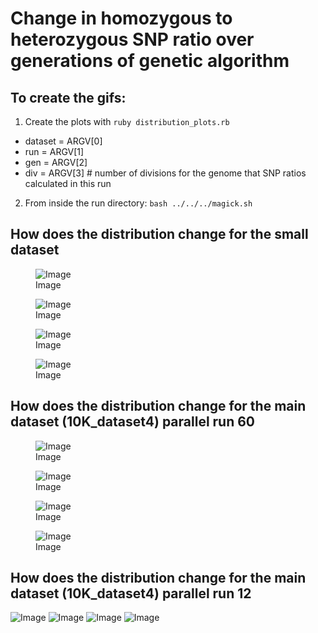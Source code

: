 Change in homozygous to heterozygous SNP ratio over generations of genetic algorithm
========================================================

To create the gifs:
-------

1. Create the plots with ```ruby distribution_plots.rb```
 - dataset = ARGV[0]
 - run = ARGV[1]
 - gen = ARGV[2]
 - div = ARGV[3] # number of divisions for the genome that SNP ratios calculated in this run

2. From inside the run directory: ```bash ../../../magick.sh```

How does the distribution change for the small dataset
---------

![Image](https://github.com/edwardchalstrey1/fragmented_genome_with_snps/blob/master/arabidopsis_datasets/small_dataset4/run1/images_hyp.gif?raw=true)

![Image](https://github.com/edwardchalstrey1/fragmented_genome_with_snps/blob/master/arabidopsis_datasets/small_dataset4/run1/Gencorrect_lists/best_permutation_distribution_hyp_0.1Kdiv.png?raw=true)

![Image](https://github.com/edwardchalstrey1/fragmented_genome_with_snps/blob/master/arabidopsis_datasets/small_dataset4/run1/images_ratios_0.1Kdiv.gif?raw=true)

![Image](https://github.com/edwardchalstrey1/fragmented_genome_with_snps/blob/master/arabidopsis_datasets/small_dataset4/run1/Gencorrect_lists/best_permutation_ratios_0.1Kdiv.png?raw=true)

How does the distribution change for the main dataset (10K_dataset4) parallel run 60
------------

![Image](https://github.com/edwardchalstrey1/fragmented_genome_with_snps/blob/master/arabidopsis_datasets/10K_dataset4/p_run60/images_hyp.gif?raw=true)

![Image](https://github.com/edwardchalstrey1/fragmented_genome_with_snps/blob/master/arabidopsis_datasets/10K_dataset4/p_run60/Gencorrect_lists/best_permutation_distribution_hyp_10.0Kdiv.png?raw=true)

![Image](https://github.com/edwardchalstrey1/fragmented_genome_with_snps/blob/master/arabidopsis_datasets/10K_dataset4/p_run60/images_ratios_10Kdiv.gif?raw=true)

![Image](https://github.com/edwardchalstrey1/fragmented_genome_with_snps/blob/master/arabidopsis_datasets/10K_dataset4/p_run60/Gencorrect_lists/best_permutation_ratios_10Kdiv.png?raw=true)

How does the distribution change for the main dataset (10K_dataset4) parallel run 12
--------

![Image](https://github.com/edwardchalstrey1/fragmented_genome_with_snps/blob/master/arabidopsis_datasets/10K_dataset4/p_run12/images_hyp.gif?raw=true)
![Image](https://github.com/edwardchalstrey1/fragmented_genome_with_snps/blob/master/arabidopsis_datasets/10K_dataset4/p_run12/Gencorrect_lists/best_permutation_distribution_hyp_1.0Kdiv.png?raw=true)
![Image](https://github.com/edwardchalstrey1/fragmented_genome_with_snps/blob/master/arabidopsis_datasets/10K_dataset4/p_run12/images_ratios.gif?raw=true)
![Image](https://github.com/edwardchalstrey1/fragmented_genome_with_snps/blob/master/arabidopsis_datasets/10K_dataset4/p_run12/Gencorrect_lists/best_permutation_ratios_1Kdiv.png?raw=true)